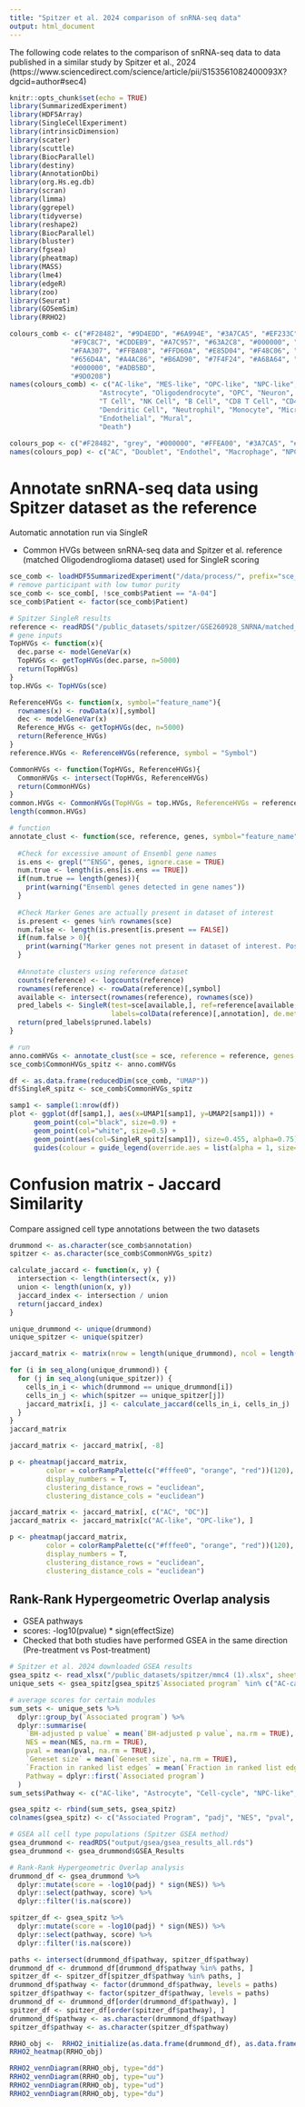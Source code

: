 ```yaml
---
title: "Spitzer et al. 2024 comparison of snRNA-seq data"
output: html_document
---
```


The following code relates to the comparison of snRNA-seq data to data published in a similar study by Spitzer et al., 2024 (https://www.sciencedirect.com/science/article/pii/S153561082400093X?dgcid=author#sec4)

```r
knitr::opts_chunk$set(echo = TRUE)
library(SummarizedExperiment)
library(HDF5Array)
library(SingleCellExperiment)
library(intrinsicDimension)
library(scater)
library(scuttle)
library(BiocParallel)
library(destiny)
library(AnnotationDbi)
library(org.Hs.eg.db)
library(scran)
library(limma)
library(ggrepel)
library(tidyverse)
library(reshape2)
library(BiocParallel)
library(bluster)
library(fgsea)
library(pheatmap)
library(MASS)
library(lme4)
library(edgeR)
library(zoo)
library(Seurat)
library(GOSemSim)
library(RRHO2)

colours_comb <- c("#F28482", "#9D4EDD", "#6A994E", "#3A7CA5", "#EF233C",
               "#F9C8C7", "#CDDEB9", "#A7C957", "#63A2C8", "#000000", "#FFEA00", "#F4F3EE",
               "#FAA307", "#FFBA08", "#FFD60A", "#E85D04", "#F48C06", "#F2CC8F",
               "#656D4A", "#A4AC86", "#B6AD90", "#7F4F24", "#A68A64", "#D6D1C1",
               "#000000", "#ADB5BD",
               "#9D0208")
names(colours_comb) <- c("AC-like", "MES-like", "OPC-like", "NPC-like", "Progenitor",
                      "Astrocyte", "Oligodendrocyte", "OPC", "Neuron", "Vasculature", "Immune", "Unknown",
                      "T Cell", "NK Cell", "B Cell", "CD8 T Cell", "CD4 T Cell", "T Reg Cell", 
                      "Dendritic Cell", "Neutrophil", "Monocyte", "Microglia", "Macrophage", "Mast Cell",
                      "Endothelial", "Mural",
                      "Death")

colours_pop <- c("#F28482", "grey", "#000000", "#FFEA00", "#3A7CA5", "#6A994E", "#CDDEB9", "#FF474C", "#F4F3EE")
names(colours_pop) <- c("AC", "Doublet", "Endothel", "Macrophage", "NPC", "OC", "Oligodendrocyte", "Undifferentiated", "Unresolved")
```

# Annotate snRNA-seq data using Spitzer dataset as the reference

Automatic annotation run via SingleR

* Common HVGs between snRNA-seq data and Spitzer et al. reference (matched Oligodendroglioma dataset) used for SingleR scoring 

```r
sce_comb <- loadHDF5SummarizedExperiment("/data/process/", prefix="sce_integrated_")
# remove participant with low tumor purity
sce_comb <- sce_comb[, !sce_comb$Patient == "A-04"]
sce_comb$Patient <- factor(sce_comb$Patient)

# Spitzer SingleR results 
reference <- readRDS("/public_datasets/spitzer/GSE260928_SNRNA/matched_oligo_sce.rds")
# gene inputs
TopHVGs <- function(x){
  dec.parse <- modelGeneVar(x)
  TopHVGs <- getTopHVGs(dec.parse, n=5000)
  return(TopHVGs)
}
top.HVGs <- TopHVGs(sce)

ReferenceHVGs <- function(x, symbol="feature_name"){
  rownames(x) <- rowData(x)[,symbol]
  dec <- modelGeneVar(x)
  Reference_HVGs <- getTopHVGs(dec, n=5000)
  return(Reference_HVGs)
}
reference.HVGs <- ReferenceHVGs(reference, symbol = "Symbol")

CommonHVGs <- function(TopHVGs, ReferenceHVGs){
  CommonHVGs <- intersect(TopHVGs, ReferenceHVGs)
  return(CommonHVGs)
}
common.HVGs <- CommonHVGs(TopHVGs = top.HVGs, ReferenceHVGs = reference.HVGs)
length(common.HVGs)

# function
annotate_clust <- function(sce, reference, genes, symbol="feature_name", annotation="annotation_level_3"){
  
  #Check for excessive amount of Ensembl gene names 
  is.ens <- grepl("^ENSG", genes, ignore.case = TRUE)
  num.true <- length(is.ens[is.ens == TRUE])
  if(num.true == length(genes)){
    print(warning("Ensembl genes detected in gene names"))
  }
  
  #Check Marker Genes are actually present in dataset of interest
  is.present <- genes %in% rownames(sce)
  num.false <- length(is.present[is.present == FALSE])
  if(num.false > 0){
    print(warning("Marker genes not present in dataset of interest. Possibly wrongly named"))
  }
  
  #Annotate clusters using reference dataset
  counts(reference) <- logcounts(reference)
  rownames(reference) <- rowData(reference)[,symbol]
  available <- intersect(rownames(reference), rownames(sce))
  pred_labels <- SingleR(test=sce[available,], ref=reference[available,], restrict = genes, 
                         labels=colData(reference)[,annotation], de.method="wilcox")
  return(pred_labels$pruned.labels)
}

# run
anno.comHVGs <- annotate_clust(sce = sce, reference = reference, genes = common.HVGs, symbol = "Symbol", annotation = "annotation")
sce_comb$CommonHVGs_spitz <- anno.comHVGs

df <- as.data.frame(reducedDim(sce_comb, "UMAP"))
df$SingleR_spitz <- sce_comb$CommonHVGs_spitz

samp1 <- sample(1:nrow(df))
plot <- ggplot(df[samp1,], aes(x=UMAP1[samp1], y=UMAP2[samp1])) + 
      geom_point(col="black", size=0.9) +
      geom_point(col="white", size=0.5) +
      geom_point(aes(col=SingleR_spitz[samp1]), size=0.455, alpha=0.75) + scale_color_manual(values=colours_pop) +theme_void() +
      guides(colour = guide_legend(override.aes = list(alpha = 1, size=3)))
```

# Confusion matrix - Jaccard Similarity 

Compare assigned cell type annotations between the two datasets

```r
drummond <- as.character(sce_comb$annotation)
spitzer <- as.character(sce_comb$CommonHVGs_spitz)

calculate_jaccard <- function(x, y) {
  intersection <- length(intersect(x, y))
  union <- length(union(x, y))
  jaccard_index <- intersection / union
  return(jaccard_index)
}

unique_drummond <- unique(drummond)
unique_spitzer <- unique(spitzer)

jaccard_matrix <- matrix(nrow = length(unique_drummond), ncol = length(unique_spitzer), dimnames = list(unique_drummond, unique_spitzer))

for (i in seq_along(unique_drummond)) {
  for (j in seq_along(unique_spitzer)) {
    cells_in_i <- which(drummond == unique_drummond[i])
    cells_in_j <- which(spitzer == unique_spitzer[j])
    jaccard_matrix[i, j] <- calculate_jaccard(cells_in_i, cells_in_j)
  }
}
jaccard_matrix

jaccard_matrix <- jaccard_matrix[, -8]

p <- pheatmap(jaccard_matrix,
         color = colorRampPalette(c("#fffee0", "orange", "red"))(120),
         display_numbers = T,
         clustering_distance_rows = "euclidean",
         clustering_distance_cols = "euclidean")

jaccard_matrix <- jaccard_matrix[, c("AC", "OC")]
jaccard_matrix <- jaccard_matrix[c("AC-like", "OPC-like"), ]

p <- pheatmap(jaccard_matrix,
         color = colorRampPalette(c("#fffee0", "orange", "red"))(120),
         display_numbers = T,
         clustering_distance_rows = "euclidean",
         clustering_distance_cols = "euclidean")
```

## Rank-Rank Hypergeometric Overlap analysis

* GSEA pathways
* scores: -log10(pvalue) * sign(effectSize)
* Checked that both studies have performed GSEA in the same direction (Pre-treatment vs Post-treatment)

```r
# Spitzer et al. 2024 downloaded GSEA results
gsea_spitz <- read_xlsx("/public_datasets/spitzer/mmc4 (1).xlsx", sheet = 2, skip = 2)
unique_sets <- gsea_spitz[gsea_spitz$`Associated program` %in% c("AC-cancer", "AC-normal", "OC-normal", "OPC-normal", "Cell-cycle", "NPC-cancer", "OC-cancer"), ]

# average scores for certain modules
sum_sets <- unique_sets %>%
  dplyr::group_by(`Associated program`) %>%
  dplyr::summarise(
    `BH-adjusted p value` = mean(`BH-adjusted p value`, na.rm = TRUE),
    NES = mean(NES, na.rm = TRUE),
    pval = mean(pval, na.rm = TRUE),
    `Geneset size` = mean(`Geneset size`, na.rm = TRUE),
    `Fraction in ranked list edges` = mean(`Fraction in ranked list edges`, na.rm = TRUE),
    Pathway = dplyr::first(`Associated program`)  
  )
sum_sets$Pathway <- c("AC-like", "Astrocyte", "Cell-cycle", "NPC-like", "OPC-like", "Oligodendrocyte", "OPC-normal")

gsea_spitz <- rbind(sum_sets, gsea_spitz)
colnames(gsea_spitz) <- c("Associated Program", "padj", "NES", "pval", "size", "ES", "pathway")

# GSEA all cell type populations (Spitzer GSEA method)
gsea_drummond <- readRDS("output/gsea/gsea_results_all.rds")
gsea_drummond <- gsea_drummond$GSEA_Results
```

```r
# Rank-Rank Hypergeometric Overlap analysis
drummond_df <- gsea_drummond %>%
  dplyr::mutate(score = -log10(padj) * sign(NES)) %>%
  dplyr::select(pathway, score) %>%
  dplyr::filter(!is.na(score))

spitzer_df <- gsea_spitz %>%
  dplyr::mutate(score = -log10(padj) * sign(NES)) %>%
  dplyr::select(pathway, score) %>%
  dplyr::filter(!is.na(score))

paths <- intersect(drummond_df$pathway, spitzer_df$pathway)
drummond_df <- drummond_df[drummond_df$pathway %in% paths, ]
spitzer_df <- spitzer_df[spitzer_df$pathway %in% paths, ]
drummond_df$pathway <- factor(drummond_df$pathway, levels = paths)
spitzer_df$pathway <- factor(spitzer_df$pathway, levels = paths)
drummond_df <- drummond_df[order(drummond_df$pathway), ]
spitzer_df <- spitzer_df[order(spitzer_df$pathway), ]
drummond_df$pathway <- as.character(drummond_df$pathway)
spitzer_df$pathway <- as.character(spitzer_df$pathway)

RRHO_obj <-  RRHO2_initialize(as.data.frame(drummond_df), as.data.frame(spitzer_df), labels = c("Drummond", "Spitzer"), log10.ind=TRUE)
RRHO2_heatmap(RRHO_obj)

RRHO2_vennDiagram(RRHO_obj, type="dd")
RRHO2_vennDiagram(RRHO_obj, type="uu")
RRHO2_vennDiagram(RRHO_obj, type="ud")
RRHO2_vennDiagram(RRHO_obj, type="du")
```

